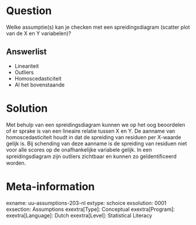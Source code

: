
Question
========
Welke assumptie(s) kan je checken met een spreidingsdiagram (scatter plot van de X en Y variabelen)?

Answerlist
----------
* Lineariteit
* Outliers
* Homoscedasticiteit
* Al het bovenstaande


Solution
========
Met behulp van een spreidingsdiagram kunnen we op het oog beoordelen of er sprake is van een lineaire relatie tussen X en Y.
De aanname van homoscedasticiteit houdt in dat de spreiding van residuen per X-waarde gelijk is. Bij schending van deze aanname is de spreiding van residuen niet voor alle scores op de onafhankelijke variabele gelijk.
In een spreidingsdiagram zijn outliers zichtbaar en kunnen zo geïdentiﬁceerd worden.


Meta-information
================
exname: uu-assumptions-203-nl
extype: schoice
exsolution: 0001
exsection: Assumptions
exextra[Type]: Conceptual
exextra[Program]: 
exextra[Language]: Dutch
exextra[Level]: Statistical Literacy
